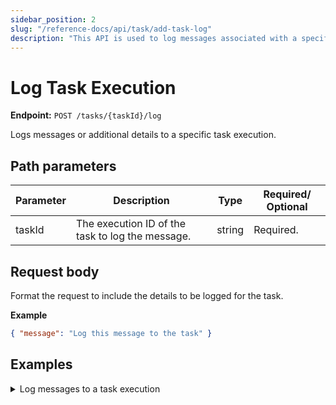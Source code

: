 ```yaml
---
sidebar_position: 2
slug: "/reference-docs/api/task/add-task-log"
description: "This API is used to log messages associated with a specific task."
---
```



# Log Task Execution

**Endpoint:** `POST /tasks/{taskId}/log`

Logs messages or additional details to a specific task execution.

## Path parameters

| Parameter | Description                                      | Type   | Required/ Optional |
| --------- | ------------------------------------------------ | ------ | ------------------ |
| taskId    | The execution ID of the task to log the message. | string | Required.          |

## Request body

Format the request to include the details to be logged for the task.

**Example**

```json
{ "message": "Log this message to the task" }
```

## Examples

<details>
<summary>Log messages to a task execution</summary>

**Request**

```bash
curl -X 'POST' \
  'https://<YOUR_CLUSTER>/api/tasks/0c658ed7-becd-11ef-a89d-86a819bd92bf/log' \
  -H 'accept: */*' \
  -H 'X-Authorization: <TOKEN>' \
  -H 'Content-Type: application/json' \
  -d '{"message": "Log this message to the task"}'
```

**Response**

Returns 200 OK, indicating that the message has been logged to the task execution.

</details>
